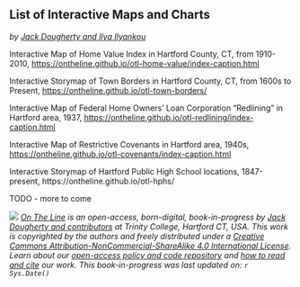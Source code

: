 ## List of Interactive Maps and Charts {#maps-and-charts}
*by [Jack Dougherty and Ilya Ilyankou](authors-and-contributors.html)*

<!-- TODO - DECIDE on inserting small map images, perhaps in a table format, and possibly cross-ref links to the map in the context of the book -->

<!-- ref:1910-2010-otl-home-value -->
Interactive Map of Home Value Index in Hartford County, CT, from 1910-2010, <https://ontheline.github.io/otl-home-value/index-caption.html>

<!-- ref:1600s-otl-town-borders  -->
Interactive Storymap of Town Borders in Hartford County, CT, from 1600s to Present, <https://ontheline.github.io/otl-town-borders/>

<!-- ref:1937-otl-redlining -->
Interactive Map of Federal Home Owners' Loan Corporation "Redlining" in Hartford area, 1937, <https://ontheline.github.io/otl-redlining/index-caption.html>

<!-- ref:1940-otl-covenants -->
 Interactive Map of Restrictive Covenants in Hartford area, 1940s, <https://ontheline.github.io/otl-covenants/index-caption.html>

<!-- ref:1847-otl-hphs -->
Interactive Storymap of Hartford Public High School locations, 1847-present, https://ontheline.github.io/otl-hphs/

TODO - more to come


![](images/cc-by-nc-sa-88x31.png) *[On The Line](http://ontheline.trincoll.edu) is an open-access, born-digital, book-in-progress by [Jack Dougherty and contributors](authors-and-contributors.html) at Trinity College, Hartford CT, USA. This work is copyrighted by the authors and freely distributed under a [Creative Commons Attribution-NonCommercial-ShareAlike 4.0 International License](http://creativecommons.org/licenses/by-nc-sa/4.0/). Learn about our [open-access policy and code repository](copyright-with-open-access.html) and [how to read and cite](how-to-read-and-cite.html) our work. This book-in-progress was last updated on: `r Sys.Date()`*

